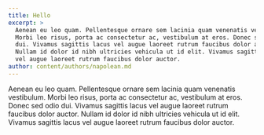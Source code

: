 ```yaml
---
title: Hello
excerpt: >
  Aenean eu leo quam. Pellentesque ornare sem lacinia quam venenatis vestibulum.
  Morbi leo risus, porta ac consectetur ac, vestibulum at eros. Donec sed odio
  dui. Vivamus sagittis lacus vel augue laoreet rutrum faucibus dolor auctor.
  Nullam id dolor id nibh ultricies vehicula ut id elit. Vivamus sagittis lacus
  vel augue laoreet rutrum faucibus dolor auctor.
author: content/authors/napolean.md
---
```


Aenean eu leo quam. Pellentesque ornare sem lacinia quam venenatis vestibulum. Morbi leo risus, porta ac consectetur ac, vestibulum at eros. Donec sed odio dui. Vivamus sagittis lacus vel augue laoreet rutrum faucibus dolor auctor. Nullam id dolor id nibh ultricies vehicula ut id elit. Vivamus sagittis lacus vel augue laoreet rutrum faucibus dolor auctor.

